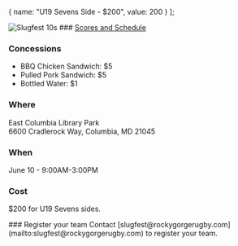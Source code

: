 
  { name: "U19 Sevens Side - $200", value: 200 }
];

<Row gutter={20} type="flex">
<Col md={11}>
  <Image style={{maxWidth: '100%', height: 'auto'}} src={SlugfestBanner} alt="Slugfest 10s"/>
</Col>

<Col md={11}>
### <a href="https://slugfest.netlify.app" target="_blank">Scores and Schedule</a>


### Concessions
* BBQ Chicken Sandwich: $5
* Pulled Pork Sandwich: $5
* Bottled Water: $1

### Where
East Columbia Library Park<br />
6600 Cradlerock Way, Columbia, MD 21045

### When
June 10 - 9:00AM-3:00PM<br />

### Cost
$200 for U19 Sevens sides.
</Col>
</Row>
<Row>
<Col>
### Register your team
Contact [slugfest@rockygorgerugby.com](mailto:slugfest@rockygorgerugby.com) to register your team.
<PaypalProduct options={OPTIONS} defaultAmount={200}/>
</Col>
</Row>
